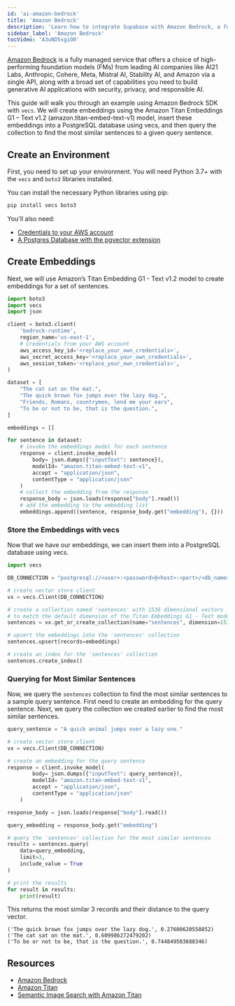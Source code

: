 ```yaml
---
id: 'ai-amazon-bedrock'
title: 'Amazon Bedrock'
description: 'Learn how to integrate Supabase with Amazon Bedrock, a fully managed service of high-performing foundation models.'
sidebar_label: 'Amazon Bedrock'
tocVideo: 'A3uND5sgiO0'
---
```


[Amazon Bedrock](https://aws.amazon.com/bedrock) is a fully managed service that offers a choice of high-performing foundation models (FMs) from leading AI companies like AI21 Labs, Anthropic, Cohere, Meta, Mistral AI, Stability AI, and Amazon via a single API, along with a broad set of capabilities you need to build generative AI applications with security, privacy, and responsible AI.

This guide will walk you through an example using Amazon Bedrock SDK with `vecs`. We will create embeddings using the Amazon Titan Embeddings G1 – Text v1.2 (amazon.titan-embed-text-v1) model, insert these embeddings into a PostgreSQL database using vecs, and then query the collection to find the most similar sentences to a given query sentence.

## Create an Environment

First, you need to set up your environment. You will need Python 3.7+ with the `vecs` and `boto3` libraries installed.

You can install the necessary Python libraries using pip:

```sh
pip install vecs boto3
```

You'll also need:

- [Credentials to your AWS account](https://boto3.amazonaws.com/v1/documentation/api/latest/guide/credentials.html)
- [A Postgres Database with the pgvector extension](hosting.md)

## Create Embeddings

Next, we will use Amazon’s Titan Embedding G1 - Text v1.2 model to create embeddings for a set of sentences.

```python
import boto3
import vecs
import json

client = boto3.client(
    'bedrock-runtime',
    region_name='us-east-1',
	# Credentials from your AWS account
    aws_access_key_id='<replace_your_own_credentials>',
    aws_secret_access_key='<replace_your_own_credentials>',
    aws_session_token='<replace_your_own_credentials>',
)

dataset = [
    "The cat sat on the mat.",
    "The quick brown fox jumps over the lazy dog.",
    "Friends, Romans, countrymen, lend me your ears",
    "To be or not to be, that is the question.",
]

embeddings = []

for sentence in dataset:
    # invoke the embeddings model for each sentence
    response = client.invoke_model(
        body= json.dumps({"inputText": sentence}),
        modelId= "amazon.titan-embed-text-v1",
        accept = "application/json",
        contentType = "application/json"
    )
    # collect the embedding from the response
    response_body = json.loads(response["body"].read())
    # add the embedding to the embedding list
    embeddings.append((sentence, response_body.get("embedding"), {}))

```

### Store the Embeddings with vecs

Now that we have our embeddings, we can insert them into a PostgreSQL database using vecs.

```python
import vecs

DB_CONNECTION = "postgresql://<user>:<password>@<host>:<port>/<db_name>"

# create vector store client
vx = vecs.Client(DB_CONNECTION)

# create a collection named 'sentences' with 1536 dimensional vectors
# to match the default dimension of the Titan Embeddings G1 - Text model
sentences = vx.get_or_create_collection(name="sentences", dimension=1536)

# upsert the embeddings into the 'sentences' collection
sentences.upsert(records=embeddings)

# create an index for the 'sentences' collection
sentences.create_index()
```

### Querying for Most Similar Sentences

Now, we query the `sentences` collection to find the most similar sentences to a sample query sentence. First need to create an embedding for the query sentence. Next, we query the collection we created earlier to find the most similar sentences.

```python
query_sentence = "A quick animal jumps over a lazy one."

# create vector store client
vx = vecs.Client(DB_CONNECTION)

# create an embedding for the query sentence
response = client.invoke_model(
        body= json.dumps({"inputText": query_sentence}),
        modelId= "amazon.titan-embed-text-v1",
        accept = "application/json",
        contentType = "application/json"
    )

response_body = json.loads(response["body"].read())

query_embedding = response_body.get("embedding")

# query the 'sentences' collection for the most similar sentences
results = sentences.query(
    data=query_embedding,
    limit=3,
    include_value = True
)

# print the results
for result in results:
    print(result)
```

This returns the most similar 3 records and their distance to the query vector.

```
('The quick brown fox jumps over the lazy dog.', 0.27600620558852)
('The cat sat on the mat.', 0.609986272479202)
('To be or not to be, that is the question.', 0.744849503688346)
```

## Resources

- [Amazon Bedrock](https://aws.amazon.com/bedrock)
- [Amazon Titan](https://aws.amazon.com/bedrock/titan)
- [Semantic Image Search with Amazon Titan](/guides/ai/examples/semantic-image-search-amazon-titan)
